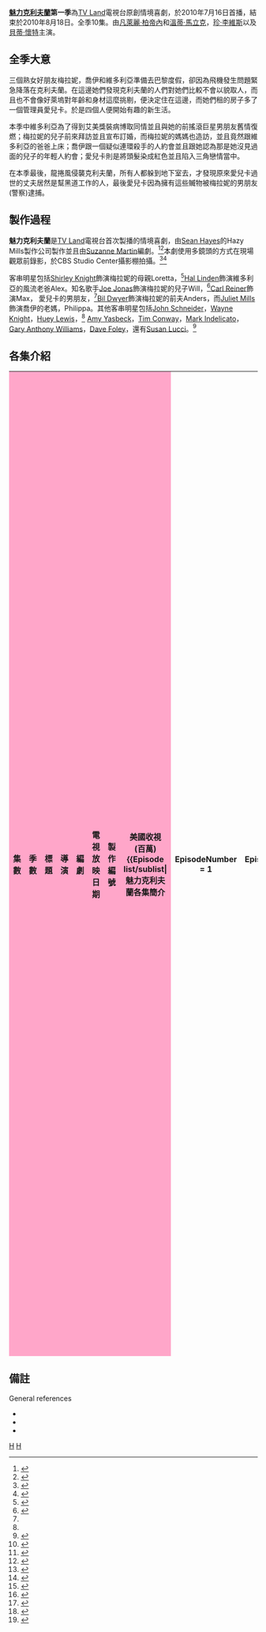 {{infobox television season
 |season_name = 《魅力克利夫蘭》第一季
 |eng_name = {{lang|en|''Hot in Cleveland'' (Season 1)}}
 |bgcolour = #FFA6C9
 |fgcolour = #000000
 |show_name = [[魅力克利夫蘭|魅力克利夫蘭]]
 |image = <!-- 檔案不存在 [[File:Hot_in_Cleveland_Season_1.jpg|200px]] ，可從英文維基百科取得 -->
 |caption = DVD 封面
 |dvd_release_date = '''[[DVD區域碼|1區]]''': 2011年1月11日<br>'''[[DVD區域碼|4區]]''': 2011年2月17日
 |dvd_format =
 |country = 美國
 |network = [[TV_Land|TV Land]]
 |first_aired = {{Start date|2010|06|16}}
 |last_aired = {{End date|2010|08|18}}
 |num_episodes = 10
 |next_season = [[魅力克利夫蘭_第二季|第二季]]
}}

'''[[魅力克利夫蘭|魅力克利夫蘭]]第一季'''為[[TV_Land|TV Land]]電視台原創情境喜劇，於2010年7月16日首播，結束於2010年8月18日。全季10集。由[[凡萊麗·柏帝內|凡萊麗·柏帝內]]和[[溫蒂·馬立克|溫蒂·馬立克]]，[[珍·李維斯|珍·李維斯]]以及[[貝蒂·懷特|貝蒂·懷特]]主演。

==全季大意==

三個熟女好朋友梅拉妮，喬伊和維多利亞準備去巴黎度假，卻因為飛機發生問題緊急降落在克利夫蘭。在這邊她們發現克利夫蘭的人們對她們比較不會以貌取人，而且也不會像好萊塢對年齡和身材這麼挑剔，便決定住在這邊，而她們租的房子多了一個管理員愛兒卡。於是四個人便開始有趣的新生活。

本季中維多利亞為了得到艾美獎裝病博取同情並且與她的前搖滾巨星男朋友舊情復燃；梅拉妮的兒子前來拜訪並且宣布訂婚，而梅拉妮的媽媽也造訪，並且竟然跟維多利亞的爸爸上床；喬伊跟一個疑似連環殺手的人約會並且跟她認為那是她沒見過面的兒子的年輕人約會；愛兒卡則是將頭髮染成紅色並且陷入三角戀情當中。

在本季最後，龍捲風侵襲克利夫蘭，所有人都躲到地下室去，才發現原來愛兒卡過世的丈夫居然是幫黑道工作的人，最後愛兒卡因為擁有這些贓物被梅拉妮的男朋友(警察)逮捕。

==製作過程==
'''魅力克利夫蘭'''是[[TV_Land|TV Land]]電視台首次製播的情境喜劇，由[[Sean_Hayes_(actor)|Sean Hayes]]的Hazy Mills製作公司製作並且由[[Suzanne_Martin|Suzanne Martin]]編劇。<ref name="THR">{{cite news|url=http://www.hollywoodreporter.com/hr/content_display/television/news/e3iff1c6b7ea787305b7d9468460b01ee6c|title=TV Land picks up 'Hot in Cleveland'|last=Andreeva|first=Nellie|work=[[The_Hollywood_Reporter|The Hollywood Reporter]]|publisher=[[Nielsen_Business_Media|Nielsen Business Media]]|date=March 1, 2010|accessdate=June 17, 2010|deadurl=yes|archiveurl=https://web.archive.org/web/20100304011252/http://www.hollywoodreporter.com/hr/content_display/television/news/e3iff1c6b7ea787305b7d9468460b01ee6c|archivedate=2010-03-04}} </ref><ref name="production">{{cite web|url=http://www.inbaseline.com/project.aspx?project_id=206727|title=Hot in Cleveland TV Pilot|work=[[InBaseline|InBaseline]]|publisher=The New York Times Company|archiveurl=https://web.archive.org/web/20111115232626/http://inbaseline.com/index.aspx|archivedate=2011-11-15|accessdate=June 18, 2010|deadurl=yes}}</ref>本劇使用多鏡頭的方式在現場觀眾前錄影，於CBS Studio Center攝影棚拍攝。<ref name="EW">{{cite news|url=http://hollywoodinsider.ew.com/2010/06/17/hot-in-cleveland-attracts-record-ratings-for-tv-land/|title='Hot in Cleveland' attracts record ratings for TV Land|last=Rice|first=Lynette|work=Hollywood Insider|publisher=''[[Entertainment_Weekly|Entertainment Weekly]]''|date=June 17, 2010|accessdate=June 17, 2010|deadurl=yes|archiveurl=https://web.archive.org/web/20100619005240/http://hollywoodinsider.ew.com/2010/06/17/hot-in-cleveland-attracts-record-ratings-for-tv-land/|archivedate=2010-06-19}}</ref><ref>{{cite web|url=http://www.cleveland.com/tv/index.ssf/2010/06/hot_in_cleveland_embraces_our.html|title='Hot in Cleveland' embraces our fair city instead of bashing it, Valerie Bertinelli says|last=Dawidziak|first=Mark|work=Cleveland.com|publisher=Cleveland Live, Inc|date=June 13, 2010|accessdate=June 18, 2010}}</ref>

客串明星包括[[Shirley_Knight|Shirley Knight]]飾演梅拉妮的母親Loretta，<ref name=futon>{{cite news|url=http://www.thefutoncritic.com/news/2010/06/11/celebrated-actors-wayne-knight-huey-lewis-susan-lucci-carl-reiner-john-schneider-among-others-to-guest-star-in-tv-land-original-series-hot-in-cleveland/20100611tvland01/|title=Celebrated Actors Wayne Knight, Huey Lewis, Susan Lucci, Carl Reiner, John Schneider, Among Others to Guest Star in TV Land Original Series "Hot in Cleveland"|publisher=The Futon Critic|date=June 11, 2010|accessdate=June 18, 2010}}</ref>[[Hal_Linden|Hal Linden]]飾演維多利亞的風流老爸Alex。知名歌手[[Joe_Jonas|Joe Jonas]]飾演梅拉妮的兒子Will，<ref>{{cite news|url=http://ausiellofiles.ew.com/2010/07/12/joe-jonas-gets-hot-in-cleveland/|title=Exclusive: Joe Jonas Gets 'Hot in Cleveland'|last=Patrick|first=Andy|work=The Ausiello Files|publisher=''[[Entertainment_Weekly|Entertainment Weekly]]''|date=July 12, 2010|accessdate=July 12, 2010|deadurl=yes|archiveurl=https://web.archive.org/web/20100715054614/http://ausiellofiles.ew.com/2010/07/12/joe-jonas-gets-hot-in-cleveland/|archivedate=2010-07-15}}</ref>[[Carl_Reiner|Carl Reiner]]飾演Max， 愛兒卡的男朋友，<ref name=futon/>[[Bil_Dwyer|Bil Dwyer]]飾演梅拉妮的前夫Anders，而[[Juliet_Mills|Juliet Mills]]飾演喬伊的老媽，Philippa。其他客串明星包括[[John_Schneider_(television_actor)|John Schneider]]，[[Wayne_Knight|Wayne Knight]]，[[Huey_Lewis|Huey Lewis]]，<ref name=futon/> [[Amy_Yasbeck|Amy Yasbeck]]，[[Tim_Conway|Tim Conway]]，[[Mark_Indelicato|Mark Indelicato]]，[[Gary_Anthony_Williams|Gary Anthony Williams]]，[[Dave_Foley|Dave Foley]]，還有[[Susan_Lucci|Susan Lucci]]。<ref>{{cite news|url=http://www.tvsquad.com/2010/07/20/soap-casting-news-susan-luccis-heading-to-hot-in-cleveland/|title=Soap Casting News: Susan Lucci's Heading to 'Hot in Cleveland' ... and More|last=Waldman|first=Allison|work=[[TVSquad.com|TVSquad.com]]|publisher=[[AOL|Aol Television.]]|date=July 20, 2010|accessdate=July 20, 2010|archive-date=2010-07-23|archive-url=https://web.archive.org/web/20100723111506/http://www.tvsquad.com/2010/07/20/soap-casting-news-susan-luccis-heading-to-hot-in-cleveland/|dead-url=no}}</ref>

==各集介紹==
{{main|魅力克利夫蘭各集簡介}}
<onlyinclude>
{| class="wikitable" style="font-size: 100%;" style="width:100%;"
|-
! style="background-color: #FFA6C9" | 集數
! style="background-color: #FFA6C9" | 季數
! style="background-color: #FFA6C9" | 標題
! style="background-color: #FFA6C9" | 導演
! style="background-color: #FFA6C9" | 編劇
! style="background-color: #FFA6C9" | 電視放映日期
! style="background-color: #FFA6C9" | 製作編號
! style="background-color: #FFA6C9" | 美國收視<br />(百萬)
{{Episode list/sublist|魅力克利夫蘭各集簡介
| EpisodeNumber   = 1
| EpisodeNumber2  = 1
| Title           = 試播(Pilot)
| DirectedBy      = [[Michael_Lembeck|Michael Lembeck]]
| WrittenBy       = [[Suzanne_Martin|Suzanne Martin]]
| ProdCode        = 101
| OriginalAirDate = {{Start date|2010|06|16}}
| Aux4            = 4.75<ref>{{cite news|url=http://tvbythenumbers.com/2010/06/17/betty-white-lightening-strikes-again-tv-lands-hot-in-cleveland-draws-nearly-5-million-breaks-tv-land-records/54461|title=Betty White Lightning Strikes! “Hot In Cleveland” Draws Nearly 5 Million; Breaks Records|last=Seidman|first=Robert|work=[[The_Nielsen_Company|The Nielsen Company]]|publisher=TV by the Numbers|date=June 17, 2010|accessdate=June 24, 2010|archive-date=2010-06-21|archive-url=https://web.archive.org/web/20100621052031/http://tvbythenumbers.com/2010/06/17/betty-white-lightening-strikes-again-tv-lands-hot-in-cleveland-draws-nearly-5-million-breaks-tv-land-records/54461|dead-url=yes}}</ref>
| ShortSummary=三個好朋友梅拉妮，喬伊，維多利亞，打算從好萊塢搭飛機去巴黎度假時遇到亂流，於是飛機緊急降落在[[克利夫蘭|克利夫蘭]]。她們很快地愛上克利夫蘭，而梅蘭妮也邂逅一位男士，結果發現他結婚了。最後她們決定在這邊住個幾星期，並且租下房子，只是萬萬沒想到這個房子多了一個超齡熟女房門愛兒卡，而這個女房門很快地就激怒了喬伊。儘管如此最後她們還是決定留下愛兒卡。
----
'''註''':飾演愛兒卡的貝蒂懷特原本是在本集擔任客串嘉賓，最後成為主要角色之一。
| LineColor       = FFA6C9
}}
{{Episode list/sublist|魅力克利夫蘭各集簡介
| EpisodeNumber   = 2
| EpisodeNumber2  = 2
| Title           = 誰是你媽媽?(Who's Your Mama?)
| DirectedBy      = [[Andy_Cadiff|Andy Cadiff]]
| WrittenBy       = Suzanne Martin
| ProdCode        = 102
| OriginalAirDate = {{Start date|2010|06|23}}
| Aux4            = 3.37<ref>{{cite news|url=http://tvbythenumbers.com/2010/06/24/wednesday-cable-ratings-hot-in-cleveland-way-down-still-good-top-chef-dog-the-bounty-hunter-more/55279|title=Wednesday Cable Ratings: Hot In Cleveland  Way Down, Still Good; Top Chef, In Plain Sight  & More|last=Seidman|first=Robert|work=The Nielsen Company|publisher=TV by the Numbers|date=June 24, 2010|accessdate=June 24, 2010|archive-date=2010-06-26|archive-url=https://web.archive.org/web/20100626002338/http://tvbythenumbers.com/2010/06/24/wednesday-cable-ratings-hot-in-cleveland-way-down-still-good-top-chef-dog-the-bounty-hunter-more/55279|dead-url=yes}}</ref>
| ShortSummary    = 喬伊跟一個年輕人([[David_Giuntoli|David Giuntoli]]飾演)約會，後來她發現這可能是她年輕時生下後來讓人領養的兒子。在他們第二次約會的時候喬伊「不小心」弄傷他的鼻子並且取得他的血液樣本去做DNA測試。後來那個年輕人說明他早在十年前就已經找到他的親生母親。愛兒卡在梅拉妮的鼓勵下跟一個叫做亞瑟(Arthur)([[Jack_Donner|Jack Donner]]飾演)的人約會。
| LineColor       = FFA6C9
}}
{{Episode list/sublist|魅力克利夫蘭各集簡介
| EpisodeNumber   = 3
| EpisodeNumber2  = 3
| Title           = 生日約會(Birthdates)
| DirectedBy      = Andy Cadiff
| WrittenBy       = [[Vanessa_McCarthy|Vanessa McCarthy]]
| ProdCode        = 103
| OriginalAirDate = {{Start date|2010|06|30}}
| Aux4            = 3.07<ref>{{cite news|url=http://tvbythenumbers.com/2010/07/01/wednesday-cable-ratings-hot-in-cleveland-edges-down-in-plain-sight-finale-up-tosh-0-top-chef-more/55969|title=Wednesday Cable Ratings: Hot In Cleveland  Edges Down; In Plain Sight Finale Up; Tosh.0, Top Chef & More|last=Seidman|first=Robert|work=The Nielsen Company|publisher=TV by the Numbers|date=July 1, 2010|accessdate=July 1, 2010|archive-date=2010-07-03|archive-url=https://web.archive.org/web/20100703044900/http://tvbythenumbers.com/2010/07/01/wednesday-cable-ratings-hot-in-cleveland-edges-down-in-plain-sight-finale-up-tosh-0-top-chef-more/55969|dead-url=yes}}</ref>
| ShortSummary    = 梅拉妮，維多利亞，喬伊三個人在生日的時候分別為對方找一個約會對象。愛兒卡則自己有一個約會對象 ([[Carl_Reiner|Carl Reiner]]飾演)，並且宣布她要訂婚。維多利亞跟一個叫做Chester ([[D._W._Moffett|D. W. Moffett]]飾演)的人約會，最後發現他有女人胸部。喬伊則是在維多利亞的亂安排下跟一個電視上的通緝犯約會。梅蘭妮的約會對象([[George_Newbern|George Newbern]]飾演)則是一直不斷地在講他的前妻的事。
| LineColor       = FFA6C9
}}
{{Episode list/sublist|魅力克利夫蘭各集簡介
| EpisodeNumber   = 4
| EpisodeNumber2  = 4
| Title           = 不能盡性(The Sex That Got Away)
| DirectedBy      = [[David_Trainer|David Trainer]]
| WrittenBy       = [[Anne_Flett-Giordano|Anne Flett-Giordano]] & [[Chuck_Ranberg|Chuck Ranberg]]
| ProdCode        = 105
| OriginalAirDate = {{Start date|2010|07|7}}
| Aux4            = 2.93<ref>{{cite news|url=http://tvbythenumbers.com/2010/07/08/wednesday-cable-ratings-hot-in-cleveland-drifts-down-tosh-0-top-chef-meet-the-browns-real-world-more/56554|title=Wednesday Cable Ratings: Hot In Cleveland Drifts Down; Tosh.0, Top Chef, Meet The Browns, Real World & More|last=Gorman |first=Bill |work=The Nielsen Company|publisher=TV by the Numbers|date=July 8, 2010|accessdate=July 8, 2010}}</ref>
| ShortSummary    = 一個前搖滾歌手([[Huey_Lewis|Huey Lewis]]飾演)，剛好也是維多利亞的前夫，準備參加在克利夫蘭舉辦的搖滾音樂節，同時，梅拉妮在音樂節裡面因為不小心撞到她最愛的歌手的胸部而不停的道歉。最後，她最愛的歌手親自送來她的簽名CD並且原諒了梅拉妮。
| LineColor       = FFA6C9
}}
{{Episode list/sublist|魅力克利夫蘭各集簡介
| EpisodeNumber   = 5
| EpisodeNumber2  = 5
| Title           = 好鄰居(Good Neighbors)
| DirectedBy      = David Trainer
| WrittenBy       = [[Sam_Johnson_and_Chris_Marcil|Sam Johnson & Chris Marcil]]
| ProdCode        = 106
| OriginalAirDate = {{Start date|2010|07|14}}
| Aux4            = 2.99<ref>{{cite news|url=http://tvbythenumbers.com/2010/07/15/wednesday-cable-hot-in-cleveland-steady-tosh-0-top-chef-espy-awards-psych-premiere-ratings-more/57256#more-57256|title=Wednesday Cable Ratings: Hot In Cleveland Drifts Down; Tosh.0, Top Chef, Meet The Browns, Real World & More|last=Gorman |first=Bill |work=The Nielsen Company|publisher=TV by the Numbers|date=July 15, 2010|accessdate=July 15, 2010}}</ref>
| ShortSummary    =梅拉妮打算舉辦派對認識些新朋友並且讓那些她隔壁的鄰居([[Wayne_Knight|Wayne Knight]]飾演)解除敵意。一位專欄作家寫了些梅拉妮的負面消息讓梅拉妮很害怕。同時，維多利亞很興奮地宣布她在日本接到了一個廣告演出，只是那是成人內褲的廣告。愛兒卡染了一頭紅髮招致喬伊的英式幽默抨擊。
| LineColor       = FFA6C9
}}
{{Episode list/sublist|魅力克利夫蘭各集簡介
| EpisodeNumber   = 6
| EpisodeNumber2  = 6
| Title           = 會見父母(Meet the Parents)
| DirectedBy      = Andy Cadiff
| WrittenBy       = [[Liz_Feldman|Liz Feldman]]
| ProdCode        = 104
| OriginalAirDate = {{Start date|2010|07|21}}
| Aux4            = 2.44<ref>{{cite news|url=http://tvbythenumbers.com/2010/07/22/wednesday-cable-top-chef-pysch-hot-in-cleveland-slips-more/58000|title=Wednesday Cable: Hot in Cleveland Slips; Top Chef, Pysch & Real World Lead Night + More|last=Seidman |first=Robert |work=The Nielsen Company|publisher=TV by the Numbers|date=July 22, 2010|accessdate=July 22, 2010}}</ref>
| ShortSummary    = 梅拉妮的過度保護主義的媽媽Loretta ([[Shirley_Knight|Shirley Knight]]飾演)過來了，維多利亞的風流老爸Alex ([[Hal_Linden|Hal Linden]]飾演)和喬伊的愛批評媽媽([[Juliet_Mills|Juliet Mills]]飾演)也過來拜訪並成為愛兒卡的新網友。就在梅拉妮和維多利亞分別跟他們的父母建議找一個適齡伴侶之後，竟然就發現他們在床上...而梅拉妮發現Loretta仍然已婚。
| LineColor       = FFA6C9
}}
{{Episode list/sublist|魅力克利夫蘭各集簡介
| EpisodeNumber   = 7
| EpisodeNumber2  = 7
| Title           = 並沒有這麼複雜(It's Not That Complicated)
| DirectedBy      = David Trainer
| WrittenBy       = Anne Flett-Giordano & Chuck Ranberg
| ProdCode        = 107
| OriginalAirDate = {{Start date|2010|07|28}}
| Aux4            = 2.97<ref>{{cite news|url=http://tvbythenumbers.com/2010/07/29/wednesday-cable-tosh-0-tops-night-hot-in-cleveland-rises-top-chef-pysch-real-world-more/58565|title=Wednesday Cable: Tosh.0 Tops Night; Hot in Cleveland Rises; Top Chef, Pysch, Real World & More|last=Seidman |first=Robert |work=The Nielsen Company|publisher=TV by the Numbers|date=July 29, 2010|accessdate=July 29, 2010}}</ref>
| ShortSummary    = 就在梅拉妮去紐約看她的女兒在百老匯的表演之後，又去順道會見前夫(([[Bil_Dwyer|Bil Dwyer]])飾演)Anders。沒想到Anders居然出現在克利夫蘭並且自稱跟女朋友Kim分手了。喬伊和維多利亞對這個宣稱感到懷疑，並且發現真正的理由是因為Anders是因為失信於梅拉妮所以想要挽回她。同時愛兒卡周旋在Max (Carl Reiner飾演)Nick ([[Tim_Conway|Tim Conway]]飾演)當中陷入三角戀情裡。
| LineColor       = FFA6C9
}}
{{Episode list/sublist|魅力克利夫蘭各集簡介
| EpisodeNumber   = 8
| EpisodeNumber2  = 8
| Title           = 戲劇演出(The Play's the Thing)
| DirectedBy      = [[Gil_Junger|Gil Junger]] 
| WrittenBy       = Sam Johnson & Chris Marcil
| ProdCode        = 108
| OriginalAirDate = {{Start date|2010|08|04}}
| Aux4            = 2.57<ref>{{cite news|url=http://tvbythenumbers.com/2010/08/05/wednesday-cable-tosh-0-still-strong-dark-blue-returns-modestly-top-chef-psych-hot-in-cleveland-more/59273|title=Wednesday Cable: Tosh.0 Strong, Dark Blue Returns Modestly; Top Chef, Psych, Hot in Cleveland & More|last=Seidman |first=Robert |work=The Nielsen Company|publisher=TV by the Numbers|date=August 5, 2010|accessdate=August 5, 2010}}</ref>
| ShortSummary    = 梅拉妮與新的警察男朋友Pete ([[David_Starzyk|David Starzyk]])的新戀情讓喬伊和維多利亞和愛兒卡覺得有點不滿。同時，維多利亞認識一個年輕粉絲([[Mark_Indelicato|Mark Indelicato]]飾演)，他希望維多利亞能夠擔任他學校的戲劇「羅密歐與茱麗葉」的導演，因為他們的新導演是一個足球教練而且把他們當球員在訓練。
| LineColor       = FFA6C9
}}
{{Episode list/sublist|魅力克利夫蘭各集簡介
| EpisodeNumber   = 9
| EpisodeNumber2  = 9
| Title           = 假冒生病(Good Luck Faking the Goiter)
| DirectedBy      = Gil Junger
| WrittenBy       = Suzanne Martin
| ProdCode        = 109
| OriginalAirDate = {{Start date|2010|08|11}}
| Aux4            = 2.72<ref>{{cite news|url=http://tvbythenumbers.com/2010/08/12/wednesday-cable-psych-tosh-0-la-ink-hbos-hard-knocks-hot-in-cleveland-more/59847|title=Wednesday Cable: Psych, Tosh.0, LA Ink, HBO’s Hard Knocks, Hot in Cleveland & More|last=Seidman|first=Robert|work=The Nielsen Company|publisher=TV by the Numbers|date=August 12, 2010|accessdate=August 12, 2010|archive-date=2010-08-16|archive-url=https://web.archive.org/web/20100816091934/http://tvbythenumbers.com/2010/08/12/wednesday-cable-psych-tosh-0-la-ink-hbos-hard-knocks-hot-in-cleveland-more/59847|dead-url=yes}}</ref>
| ShortSummary    = 當梅拉妮的神秘兒子Will ([[Joe_Jonas|Joe Jonas]]飾演)回大學順便造訪時，梅拉妮詢問了一下並且發現他神祕的訂婚了。梅拉妮用Will的手機傳簡訊給他的女朋友並且促使他們分手。同時，當維多利亞受到艾美獎的提名，愛兒卡幫助她偽造一個嚴重的疾病好讓她獲得同情票。維多利亞又受到該疾病的一個慈善組織的邀約，成為其中的一員，最後維多利亞演不下去，只得揭穿。喬伊相信她有中年危機，想要去接受各種不同的治療師治療。最後因為這樣讓梅拉妮和Will重修舊好。
| LineColor       = FFA6C9
}}
{{Episode list/sublist|魅力克利夫蘭各集簡介
| EpisodeNumber   = 10
| EpisodeNumber2  = 10
| Title           = 龍捲風(Tornado)
| DirectedBy      = Gil Junger
| WrittenBy       = Vanessa McCarthy 
| ProdCode        = 110
| OriginalAirDate = {{Start date|2010|08|18}}
| Aux4            = 3.40<ref>{{cite news|url=http://tvbythenumbers.com/2010/08/19/wednesday-cable-psych-hot-in-cleveland-dark-blue-tosh-0-rise-much-more/60505|title=Wednesday Cable: Psych, Hot in Cleveland, Dark Blue, Tosh.0 Rise + Much More|last=Seidman |first=Robert |work=The Nielsen Company|publisher=TV by the Numbers|date=August 19, 2010|accessdate=August 19, 2010}}</ref> 
| ShortSummary    = 一場龍捲風侵襲克利夫蘭，大夥躲在地下室後才發現愛兒卡在地下室裡藏了很多贓物。歷經風災之後，梅拉妮開始擔心Pete是否真的愛她。喬伊跟一個人約會(Rand Holdren飾演)並且發現她兒子傳來的訊息。維多利亞擔心她可能會失去她的最後一個得到艾美獎的機會而對手戲的演員竟然是她的老敵人[[Susan_Lucci|Susan Lucci]]。在最後，因為愛兒卡的贓物，愛兒卡被梅拉妮的警察男友Pete抓到警局裡。
----
'''備註''': 這是本劇最後一集，本集的爆點是愛兒卡因為收藏贓物被抓到牢哩，而在第二季的「釋放愛兒卡」中會延續這段劇情。
| LineColor       = FFA6C9
}}
|}</onlyinclude>

==備註==
{{Reflist}}
{{refbegin}}
;General references <!-- These references will apply to most, if not all, episodes --> 
* {{Cite web|url=http://www.tvguide.com/tvshows/hot-cleveland/episodes-season-1/304735|title=''Hot in Cleveland'' Season 1 episodes|publisher=[[TV_Guide|TV Guide]]|accessdate=February 2, 2011}}
* {{Cite web|url=http://thefutoncritic.com/showatch/hot-in-cleveland/listings|title=Shows A-Z - hot in cleveland on tv land|publisher=the Futon Critic|accessdate=February 2, 2011}}
* {{Cite web|url=http://tv.msn.com/tv/series-episodes/hot-in-cleveland|title=Hot in Cleveland: Episode Guide|publisher=[[MSN_TV|MSN TV]]|accessdate=February 2, 2011|archive-url=https://web.archive.org/web/20110319185139/http://tv.msn.com/tv/series-episodes/hot-in-cleveland/|archive-date=2011-03-19|dead-url=yes}}
<!-- Do not include tv.com episode lists here. Tv.com is not a reliable source for episode information. -->
{{Refend}}


[[Category:美國電視劇各集列表|H]]
[[Category:電視情境喜劇各集列表|H]]